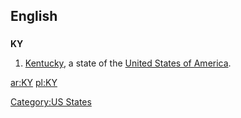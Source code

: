 ==English==

==={{abbreviation}}===
'''KY'''

# [[Kentucky]], a state of the [[United States of America]].

[[Category:US States]]

[[ar:KY]]
[[pl:KY]]